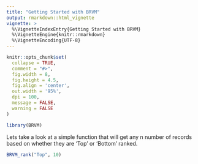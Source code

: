 ```yaml
---
title: "Getting Started with BRVM"
output: rmarkdown::html_vignette
vignette: >
  %\VignetteIndexEntry{Getting Started with BRVM}
  %\VignetteEngine{knitr::rmarkdown}
  %\VignetteEncoding{UTF-8}
---
```


```r
knitr::opts_chunk$set(
  collapse = TRUE,
  comment = "#>",  
  fig.width = 8,
  fig.height = 4.5,
  fig.align = 'center',
  out.width = '95%',
  dpi = 100,
  message = FALSE,
  warning = FALSE
)
```

```r
library(BRVM)
```

Lets take a look at a simple function that will get any n number of records based
on whether they are 'Top' or 'Bottom' ranked.

```r
BRVM_rank("Top", 10)
```
